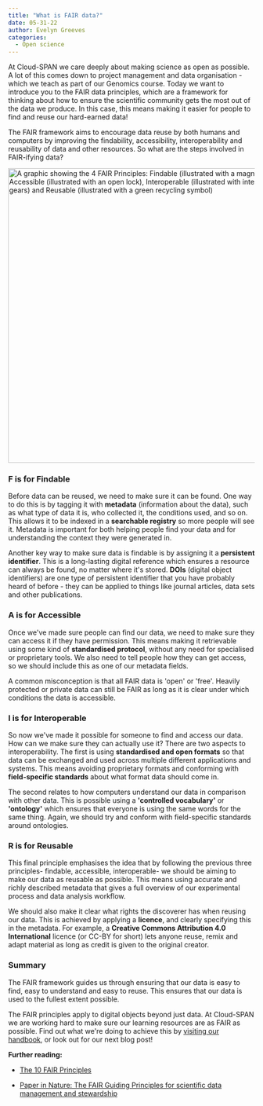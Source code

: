 ```yaml
---
title: "What is FAIR data?"
date: 05-31-22
author: Evelyn Greeves
categories:
  - Open science
---
```


At Cloud-SPAN we care deeply about making science as open as possible. A lot of this comes down to project management and data organisation - which we teach as part of our Genomics course. Today we want to introduce you to the FAIR data principles, which are a framework for thinking about how to ensure the scientific community gets the most out of the data we produce. In this case, this means making it easier for people to find and reuse our hard-earned data!

The FAIR framework aims to encourage data reuse by both humans and computers by improving the findability, accessibility, interoperability and reusability of data and other resources. So what are the steps involved in FAIR-ifying data?

<img src="FAIR acronym graphic with attr.png" alt="A graphic showing the 4 FAIR Principles: Findable (illustrated with a magnifying glass), Accessible (illustrated with an open lock), Interoperable (illustrated with interlocking gears) and Reusable (illustrated with a green recycling symbol)" width="600">

### F is for Findable

Before data can be reused, we need to make sure it can be found. One way to do this is by tagging it with **metadata** (information about the data), such as what type of data it is, who collected it, the conditions used, and so on. This allows it to be indexed in a **searchable registry** so more people will see it. Metadata is important for both helping people find your data and for understanding the context they were generated in.

Another key way to make sure data is findable is by assigning it a **persistent identifier**. This is a long-lasting digital reference which ensures a resource can always be found, no matter where it\'s stored. **DOIs** (digital object identifiers) are one type of persistent identifier that you have probably heard of before - they can be applied to things like journal articles, data sets and other publications.

### A is for Accessible

Once we\'ve made sure people can find our data, we need to make sure they can access it if they have permission. This means making it retrievable using some kind of **standardised protocol**, without any need for specialised or proprietary tools. We also need to tell people how they can get access, so we should include this as one of our metadata fields.

A common misconception is that all FAIR data is \'open\' or \'free\'. Heavily protected or private data can still be FAIR as long as it is clear under which conditions the data is accessible.

### I is for Interoperable

So now we\'ve made it possible for someone to find and access our data. How can we make sure they can actually use it? There are two aspects to interoperability. The first is using **standardised and open formats** so that data can be exchanged and used across multiple different applications and systems. This means avoiding proprietary formats and conforming with **field-specific standards** about what format data should come in.

The second relates to how computers understand our data in comparison with other data. This is possible using a **\'controlled vocabulary\'** or **\'ontology\'** which ensures that everyone is using the same words for the same thing. Again, we should try and conform with field-specific standards around ontologies.

### R is for Reusable

This final principle emphasises the idea that by following the previous three principles- findable, accessible, interoperable- we should be aiming to make our data as reusable as possible. This means using accurate and richly described metadata that gives a full overview of our experimental process and data analysis workflow.

We should also make it clear what rights the discoverer has when reusing our data. This is achieved by applying a **licence**, and clearly specifying this in the metadata. For example, a **Creative Commons Attribution 4.0 International** licence (or CC-BY for short) lets anyone reuse, remix and adapt material as long as credit is given to the original creator. 

### **Summary**

The FAIR framework guides us through ensuring that our data is easy to find, easy to understand and easy to reuse. This ensures that our data is used to the fullest extent possible.

The FAIR principles apply to digital objects beyond just data. At Cloud-SPAN we are working hard to make sure our learning resources are as FAIR as possible. Find out what we\'re doing to achieve this by [visiting our handbook](https://cloud-span.github.io/CloudSPAN-handbook/fair-principles.html#what-is-fair-data), or look out for our next blog post!

**Further reading:**

-   [The 10 FAIR Principles](https://www.go-fair.org/fair-principles/)

-   [Paper in Nature: The FAIR Guiding Principles for scientific data management and stewardship](https://www.nature.com/articles/sdata201618)
